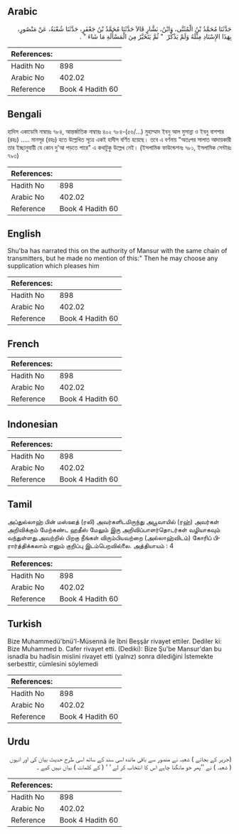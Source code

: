 ## Arabic


<div dir="rtl" lang="ar" style={{fontSize:'larger',backgroundColor:'#f8f9fa',padding:20}}>
حَدَّثَنَا مُحَمَّدُ بْنُ الْمُثَنَّى، وَابْنُ، بَشَّارٍ قَالاَ حَدَّثَنَا مُحَمَّدُ بْنُ جَعْفَرٍ، حَدَّثَنَا شُعْبَةُ، عَنْ مَنْصُورٍ، بِهَذَا الإِسْنَادِ مِثْلَهُ وَلَمْ يَذْكُرْ ‏ "‏ ثُمَّ يَتَخَيَّرُ مِنَ الْمَسْأَلَةِ مَا شَاءَ ‏"‏ ‏.‏
</div>
<div style={{backgroundColor:'#f8f9fa',padding:20, marginBottom: 10}}><table> <thead> <tr> <th>References:</th> <th></th> </tr> </thead> <tbody><tr><td>Hadith No</td><td>898</td></tr><tr><td>Arabic No</td><td>402.02</td></tr><tr><td>Reference</td><td>Book 4 Hadith 60</td></tr></tbody></table></div>

## Bengali


<div dir="ltr" lang="bn" style={{fontSize:'larger',backgroundColor:'#f8f9fa',padding:20}}>
হাদিস একাডেমি নাম্বারঃ ৭৮৪, আন্তর্জাতিক নাম্বারঃ ৪০২ ৭৮৪-(৫৬/...) মুহাম্মাদ ইবনু আল মুসান্না ও ইবনু বাশশার (রহঃ) ..... মানসূর (রহঃ) হতে উল্লেখিত সূত্রে একই হাদীস বর্ণিত হয়েছে। তবে এ বর্ণনায় "অতঃপর সালাত আদায়কারী তার ইচ্ছানুযায়ী যে কোন দু'আ পড়তে পারে" এ কথাটুকু উল্লেখ নেই। (ইসলামিক ফাউন্ডেশনঃ ৭৮১, ইসলামিক সেন্টারঃ ৭৯৩)
</div>
<div style={{backgroundColor:'#f8f9fa',padding:20, marginBottom: 10}}><table> <thead> <tr> <th>References:</th> <th></th> </tr> </thead> <tbody><tr><td>Hadith No</td><td>898</td></tr><tr><td>Arabic No</td><td>402.02</td></tr><tr><td>Reference</td><td>Book 4 Hadith 60</td></tr></tbody></table></div>

## English


<div dir="ltr" lang="en" style={{fontSize:'larger',backgroundColor:'#f8f9fa',padding:20}}>
Shu'ba has narrated this on the authority of Mansur with the same chain of transmitters, but he made no mention of this:" Then he may choose any supplication which pleases him
</div>
<div style={{backgroundColor:'#f8f9fa',padding:20, marginBottom: 10}}><table> <thead> <tr> <th>References:</th> <th></th> </tr> </thead> <tbody><tr><td>Hadith No</td><td>898</td></tr><tr><td>Arabic No</td><td>402.02</td></tr><tr><td>Reference</td><td>Book 4 Hadith 60</td></tr></tbody></table></div>

## French


<div dir="ltr" lang="fr" style={{fontSize:'larger',backgroundColor:'#f8f9fa',padding:20}}>

</div>
<div style={{backgroundColor:'#f8f9fa',padding:20, marginBottom: 10}}><table> <thead> <tr> <th>References:</th> <th></th> </tr> </thead> <tbody><tr><td>Hadith No</td><td>898</td></tr><tr><td>Arabic No</td><td>402.02</td></tr><tr><td>Reference</td><td>Book 4 Hadith 60</td></tr></tbody></table></div>

## Indonesian


<div dir="ltr" lang="id" style={{fontSize:'larger',backgroundColor:'#f8f9fa',padding:20}}>

</div>
<div style={{backgroundColor:'#f8f9fa',padding:20, marginBottom: 10}}><table> <thead> <tr> <th>References:</th> <th></th> </tr> </thead> <tbody><tr><td>Hadith No</td><td>898</td></tr><tr><td>Arabic No</td><td>402.02</td></tr><tr><td>Reference</td><td>Book 4 Hadith 60</td></tr></tbody></table></div>

## Tamil


<div dir="ltr" lang="ta" style={{fontSize:'larger',backgroundColor:'#f8f9fa',padding:20}}>
அப்துல்லாஹ் பின் மஸ்ஊத் (ரலி) அவர்களிடமிருந்து அபூவாயில் (ரஹ்) அவர்கள் அறிவிக்கும் மேற்கண்ட ஹதீஸ் மேலும் இரு அறிவிப்பாளர்தொடர்கள் வழியாகவும் வந்துள்ளது.அவற்றில் பிறகு நீங்கள் விரும்பியவற்றை (அல்லாஹ்விடம்) கோரிப் பிரார்த்திக்கலாம் எனும் குறிப்பு இடம்பெறவில்லை. அத்தியாயம் : 4
</div>
<div style={{backgroundColor:'#f8f9fa',padding:20, marginBottom: 10}}><table> <thead> <tr> <th>References:</th> <th></th> </tr> </thead> <tbody><tr><td>Hadith No</td><td>898</td></tr><tr><td>Arabic No</td><td>402.02</td></tr><tr><td>Reference</td><td>Book 4 Hadith 60</td></tr></tbody></table></div>

## Turkish


<div dir="ltr" lang="tr" style={{fontSize:'larger',backgroundColor:'#f8f9fa',padding:20}}>
Bize Muhammedü'bnü'l-Müsennâ ile îbni Beşşâr rivayet ettiler. Dediler ki: Bize Muhammed b. Cafer rivayet etti. (Dediki): Bize Şu'be Mansur'dan bu isnadla bu hadîsin mislini rivayet etti (yalnız) sonra dilediğini İstemekte serbesttir, cümlesini söylemedi
</div>
<div style={{backgroundColor:'#f8f9fa',padding:20, marginBottom: 10}}><table> <thead> <tr> <th>References:</th> <th></th> </tr> </thead> <tbody><tr><td>Hadith No</td><td>898</td></tr><tr><td>Arabic No</td><td>402.02</td></tr><tr><td>Reference</td><td>Book 4 Hadith 60</td></tr></tbody></table></div>

## Urdu


<div dir="rtl" lang="ur" style={{fontSize:'larger',backgroundColor:'#f8f9fa',padding:20}}>
(جریر کے بجائے ) شعبہ نے منصور سے باقی ماندہ اسی سند کے ساتھ اسی طرح حدیث بیان کی اور انہوں ( شعبہ ) نے ’’پھر جو مانگنا چاہے اس کا انتخاب کر لے ‘ ‘ ( کے کلمات ) بیان نہیں کیے ۔
</div>
<div style={{backgroundColor:'#f8f9fa',padding:20, marginBottom: 10}}><table> <thead> <tr> <th>References:</th> <th></th> </tr> </thead> <tbody><tr><td>Hadith No</td><td>898</td></tr><tr><td>Arabic No</td><td>402.02</td></tr><tr><td>Reference</td><td>Book 4 Hadith 60</td></tr></tbody></table></div>